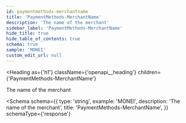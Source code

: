 ```yaml
---
id: paymentmethods-merchantname
title: 'PaymentMethods-MerchantName'
description: 'The name of the merchant'
sidebar_label: 'PaymentMethods-MerchantName'
hide_title: true
hide_table_of_contents: true
schema: true
sample: 'MONEI'
custom_edit_url: null
---
```



<Heading
  as={'h1'}
  className={'openapi__heading'}
  children={'PaymentMethods-MerchantName'}
></Heading>

The name of the merchant

<Schema
  schema={{
    type: 'string',
    example: 'MONEI',
    description: 'The name of the merchant',
    title: 'PaymentMethods-MerchantName',
  }}
  schemaType={'response'}
></Schema>
